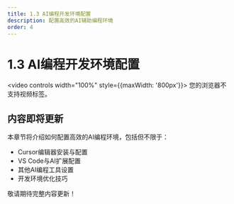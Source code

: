 ```yaml
---
title: 1.3 AI编程开发环境配置
description: 配置高效的AI辅助编程环境
order: 4
---
```


# 1.3 AI编程开发环境配置

<video controls width="100%" style={{maxWidth: '800px'}}>
  <source src="https://minio.xiaofeng.show/ai-code/1.3.mp4" type="video/mp4" />
  您的浏览器不支持视频标签。
</video>

## 内容即将更新

本章节将介绍如何配置高效的AI编程环境，包括但不限于：

- Cursor编辑器安装与配置
- VS Code与AI扩展配置
- 其他AI编程工具设置
- 开发环境优化技巧

敬请期待完整内容更新！ 